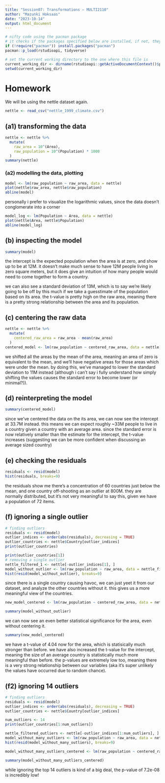 ```yaml
---
title: "Session07: Transformations — MULTI2110"
author: "Mazunki Hoksaas"
date: "2023-10-14"
output: html_document
---
```


```r

# nifty code using the pacman package
# it checks if the packages specified below are installed, if not, they will be installed, if yes, they will be loaded
if (!require("pacman")) install.packages("pacman")
pacman::p_load(rstudioapi, tidyverse)

# set the current working directory to the one where this file is
current_working_dir <- dirname(rstudioapi::getActiveDocumentContext()$path)
setwd(current_working_dir)

```

# Homework

We will be using the nettle dataset again.

```r

nettle <- read_csv("nettle_1999_climate.csv")
```

## (a1) transforming the data
```r

nettle <- nettle %>%
  mutate(
    raw_area = 10^(Area),
    raw_population = 10^(Population) * 1000
  )
summary(nettle)
```

### (a2) modelling the data, plotting

```r
model <- lm(raw_population ~ raw_area, data = nettle)
plot(nettle$raw_area, nettle$raw_population)
abline(model)
```

personally i prefer to visualize the logarithmic values, since the data doesn't conglomerate into a corner

```r
model_log <- lm(Population ~ Area, data = nettle)
plot(nettle$Area, nettle$Population)
abline(model_log)
```

## (b) inspecting the model

```r
summary(model)
```

the intercept is the expected population when the area is at zero, and show up to be at 12M. it doesn't make much sense to have 12M people living in zero square meters, but it does give an intuition of how many people would need to come together to form a country.

we can also see a standard deviation of 13M, which is to say we're likely going to be off by this much if we take a guesstimate of the population based on its area. the t-value is pretty high on the raw area, meaning there is a pretty strong relationship between the area and its population.

## (c) centering the raw data

```r
nettle <- nettle %>%
  mutate(
    centered_raw_area = raw_area - mean(raw_area)
  )
centered_model <- lm(raw_population ~ centered_raw_area, data = nettle)
```

we shifted all the areas by the mean of the area, meaning an area of zero is equivalent to the mean, and we'll have negative areas for those areas which were under the mean. by doing this, we've managed to lower the standard deviation to 11M instead (although i can't say i fully understand how simply shifting the values causes the standard error to become lower (or minimal?)).

## (d) reinterpreting the model
```r
summary(centered_model)
```

since we've centered the data on the its area, we can now see the intercept at 33.7M instead. this means we can expect roughly ~33M people to live in a country given a country with an average area. since the standard error is now relatively smaller than the estimate for the intercept, the t-value increases (suggesting we can be more confident when discussing an average sized country)

## (e) checking the residuals

```r

residuals <- resid(model)
hist(residuals, breaks=9)
```

the residuals show me there's a concentration of 60 countries just below the mean, and one country off-shooting as an outlier at 800M. they are normally distributed, but it's not very meaningful to say this, given we have a population of 72 items.

## (f) ignoring a single outlier

```r
# finding outliers
residuals <- resid(model)
outlier_indices <- order(abs(residuals), decreasing = TRUE)
outlier_countries <- nettle$Country[outlier_indices]
print(outlier_countries)

print(outlier_countries[1])
# removing a single outlier
nettle_filtered_1 <- nettle[-outlier_indices[1], ]
model_without_outlier <- lm(raw_population ~ raw_area, data = nettle_filtered_1)
hist(resid(model_without_outlier), breaks=9)
```

since there is a single country causing havoc, we can just yeet it from our dataset, and analyze the other countries without it. this gives us a more meaningful view of the countries.

```r
new_model_centered <- lm(raw_population ~ centered_raw_area, data = nettle_filtered_1)

summary(model_without_outlier)
```

we can now see an even better statistical significance for the area, even without centering it.

```r
summary(new_model_centered)
```

we have a t-value of 4.04 now for the area, which is statisically much stronger than before. we have also increased the t-value for the intercept, meaning the size of an average country is statistically much more meaningful than before. the p-values are extremely low too, meaning there is a very strong relationship between our variables (aka it's super unlikely the values have occurred due to random chance).

## (f2) ignoring 14 outliers
```r
# finding outliers
residuals <- resid(model)
outlier_indices <- order(abs(residuals), decreasing = TRUE)
outlier_countries <- nettle$Country[outlier_indices]

num_outliers <- 14
print(outlier_countries[1:num_outliers])

nettle_filtered_outliers <- nettle[-outlier_indices[1:num_outliers], ]
model_without_many_outliers <- lm(raw_population ~ raw_area, data = nettle_filtered_outliers)
hist(resid(model_without_many_outliers), breaks=9)
```

```r
model_without_many_outliers_centered <- lm(raw_population ~ centered_raw_area, data = nettle_filtered_outliers)

summary(model_without_many_outliers_centered)
```

while ignoring the top 14 outliers is kind of a big deal, the p-value of 7.2e-08 is incredibly low!

